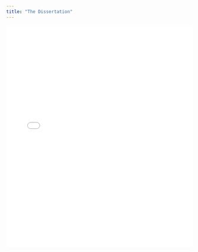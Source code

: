 ```yaml
---
title: "The Dissertation"
---
```


<embed src="assets/disseration.pdf" type="application/pdf" width="100%" height="600px" />

